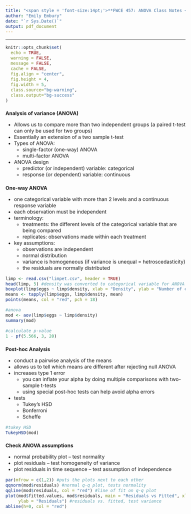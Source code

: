 ```yaml
---
title: "<span style = 'font-size:14pt;'>**FWCE 457: ANOVA Class Notes </span>**"
author: "Emily Embury"
date: "`r Sys.Date()`"
output: pdf_document
---
```

<style type="text/css">
/* Whole document: */
body{
  font-size: 12pt;
}
/* Headers */
h1{
  font-size: 12pt;
}
</style>

---

```r
knitr::opts_chunk$set(
  echo = TRUE,              
  warning = FALSE,       
  message = FALSE,  
  cache = FALSE,        
  fig.align = "center", 
  fig.height = 4,
  fig.width = 5,
  class.source="bg-warning",
  class.output="bg-success"
)

```

# Analysis of variance (ANOVA)

 - Allows us to compare more than two independent groups (a paired t-test can only be used for two groups)
 - Essentially an extension of a two sample t-test
 - Types of ANOVA:
    - single-factor (one-way) ANOVA
    - multi-factor ANOVA
 - ANOVA design
    - predictor (or independent) variable: categorical
    - response (or dependent) variable: continuous
    

# One-way ANOVA
  - one categorical variable with more than 2 levels and a continuous response variable
  - each observation must be independent
  - terminology:
      - treatments: the different levels of the categorical variable that are being compared
      - replicates: observations made within each treatment
  - key assumptions:
      - observations are independent
      - normal distribution
      - variance is homogeneous (if variance is unequal = hetroscedasticity)
      - the residuals are normally distributed
      
      
```r
limp <- read.csv("limpet.csv", header = TRUE)
head(limp, 5) #density was converted to categorical variable for ANOVA
boxplot(limp$eggs ~ limp$density, xlab = "Density", ylab = "Number of egg masses") #numeric variable first then categorical
means <- tapply(limp$eggs, limp$density, mean)
points(means, col = "red", pch = 18)

#anova
mod <- aov(limp$eggs ~ limp$density)
summary(mod)

#calculate p-value
1 - pf(5.566, 3, 20)

```

# Post-hoc Analysis

  - conduct a pairwise analysis of the means
  - allows us to tell which means are different after rejecting null ANOVA
  - increases type 1 error
    - you can inflate your alpha by doing multiple comparisons with two-sample t-tests
    - using special post-hoc tests can help avoid alpha errors
  - tests
    - Tukey's HSD
    - Bonferroni
    - Scheffe
    
```r

#tukey HSD
TukeyHSD(mod)

```


# Check ANOVA assumptions
  - normal probability plot -- test normality
  - plot residuals -- test homogeneity of variance
  - plot residuals in time sequence -- test assumption of independence 
  
```r
par(mfrow = c(1,2)) #puts the plots next to each other
qqnorm(mod$residuals) #normal q-q plot, tests normality
qqline(mod$residuals, col = "red") #line of fit on q-q plot
plot(mod$fitted.values, mod$residuals, main = "Residuals vs Fitted", xlab = "Fitted Values", 
     ylab = "Residuals") #residuals vs. fitted, test variance
abline(h=0, col = "red") 
```
